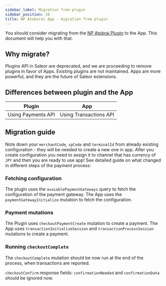 ```yaml
---
sidebar_label: Migration from plugin
sidebar_position: 10
title: NP Atobarai App - migration from plugin
---
```



You should consider migrating from the [NP Atobrai Plugin](../../legacy-plugins/np-atobarai) to the App. This document will help you with that.

## Why migrate?

Plugins API in Saleor are deprecated, and we are proceeding to remove plugins in favor of Apps. Existing plugins are not maintained. Apps are more powerful, and they are the future of Saleor extensions.

## Differences between plugin and the App

| Plugin | App |
| ------- | ------- |
| Using Payments API | Using Transactions API |
  

## Migration guide

Note down your `merchantCode`, `spCode` and `terminalId` from already existing configuration - they will be needed to create a new one in app. After you create configuration you need to assign it to channel that has currency of `JPY` and then you are ready to use app! See detailed guide on what changed in different steps of the payment process:

### Fetching configuration

The plugin uses the `avaiablePaymentGateways` query to fetch the configuration of the payment gateway. The App uses the `paymentGatewayInitialize` mutation to fetch the configuration.

### Payment mutations

The Plugin uses `checkoutPaymentCreate` mutation to create a payment. The App uses `transactionInitializeSession` and `transactionProcessSession` mutations to create a payment.

### Running `checkoutComplete`

The `checkoutComplete` mutation should be now run at the end of the process, when transactions are reported.

`checkoutConfirm` response fields: `confirmationNeeded` and `confirmationData` should be ignored now.
